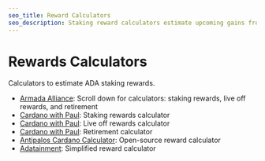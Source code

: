 ```yaml
---
seo_title: Reward Calculators
seo_description: Staking reward calculators estimate upcoming gains from staked ADA. Calculate your Cardano stake rewards using these tools and compound your ADA.
---
```


# Rewards Calculators

Calculators to estimate ADA staking rewards.

- [Armada Alliance](https://armada-alliance.com/): Scroll down for calculators: staking rewards, live off rewards, and retirement
- [Cardano with Paul](https://www.cardanowithpaul.com/calculators/ada-staking-rewards-calculator/): Staking rewards calculator
- [Cardano with Paul](https://www.cardanowithpaul.com/calculators/ada-price-needed-to-live-off-rewards/): Live off rewards calculator
- [Cardano with Paul](https://www.cardanowithpaul.com/calculators/how-much-ada-do-you-need-to-retire/): Retirement calculator
- [Antipalos Cardano Calculator](https://antipalos.github.io/cardano-calculator/#calculator): Open-source reward calculator
- [Adatainment](https://www.adatainment.com/index.php?page=staking_calculator): Simplified reward calculator
